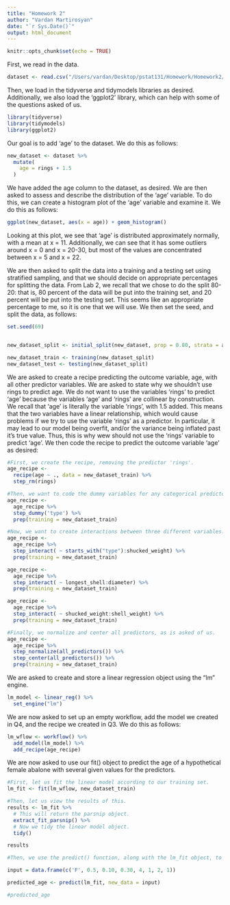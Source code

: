 ```yaml
---
title: "Homework 2"
author: "Vardan Martirosyan"
date: "`r Sys.Date()`"
output: html_document
---
```


```r
knitr::opts_chunk$set(echo = TRUE)
```




First, we read in the data.
```r
dataset <- read.csv("/Users/vardan/Desktop/pstat131/Homework/Homework2/data/abalone.csv")
```

Then, we load in the tidyverse and tidymodels libraries as desired. Additionally, we also load the 'ggplot2' library, which can help with some of the questions asked of us.
```r
library(tidyverse)
library(tidymodels)
library(ggplot2)
```





\section*{Question 1}
Our goal is to add 'age' to the dataset. We do this as follows:
```r
new_dataset <- dataset %>%
  mutate(
    age = rings + 1.5
  )
```
We have added the age column to the dataset, as desired. We are then asked to assess and describe the distribution of the 'age' variable. To do this, we can create a histogram plot of the 'age' variable and examine it. We do this as follows:
```r
ggplot(new_dataset, aes(x = age)) + geom_histogram()
```
Looking at this plot, we see that 'age' is distributed approximately normally, with a mean at x = 11. Additionally, we can see that it has some outliers around x = 0 and x = 20-30, but most of the values are concentrated between x = 5 and x = 22. 



\section*{Question 2}
We are then asked to split the data into a training and a testing set using stratified sampling, and that we should decide on appropriate percentages for splitting the data. From Lab 2, we recall that we chose to do the split 80-20: that is, 80 percent of the data will be put into the training set, and 20 percent will be put into the testing set. This seems like an appropriate percentage to me, so it is one that we will use. We then set the seed, and split the data, as follows:
```r
set.seed(69)


new_dataset_split <- initial_split(new_dataset, prop = 0.80, strata = age)

new_dataset_train <- training(new_dataset_split)
new_dataset_test <- testing(new_dataset_split)
```




\section*{Question 3}
We are asked to create a recipe predicting the outcome variable, age, with all other predictor variables. We are asked to state why we shouldn't use rings to predict age. We do not want to use the variables 'rings' to predict 'age' because the variables 'age' and 'rings' are collinear by construction. We recall that 'age' is literally the variable 'rings', with 1.5 added. This means that the two variables have a linear relationship, which would cause problems if we try to use the variable 'rings' as a predictor. In particular, it may lead to our model being overfit, and/or the variance being inflated past it's true value. Thus, this is why wew should not use the 'rings' variable to predict 'age'. We then code the recipe to predict the outcome variable 'age' as desired:
```r
#First, we create the recipe, removing the predictor 'rings'.
age_recipe <-
  recipe(age ~ ., data = new_dataset_train) %>%
  step_rm(rings)

#Then, we want to code the dummy variables for any categorical predictors. We note that 'type', which indicates the sex, is the only categorical predictor.
age_recipe <- 
  age_recipe %>%
  step_dummy('type') %>%
  prep(training = new_dataset_train)

#Now, we want to create interactions between three different variables. 
age_recipe <- 
  age_recipe %>%
  step_interact( ~ starts_with("type"):shucked_weight) %>%
  prep(training = new_dataset_train)

age_recipe <- 
  age_recipe %>%
  step_interact( ~ longest_shell:diameter) %>%
  prep(training = new_dataset_train)

age_recipe <- 
  age_recipe %>%
  step_interact( ~ shucked_weight:shell_weight) %>%
  prep(training = new_dataset_train)

#Finally, we normalize and center all predictors, as is asked of us.
age_recipe <-
  age_recipe %>% 
  step_normalize(all_predictors()) %>%
  step_center(all_predictors()) %>%
  prep(training = new_dataset_train)


```





\section*{Question 4}
We are asked to create and store a linear regression object using the "lm" engine.
```r
lm_model <- linear_reg() %>%
  set_engine("lm")
```


\section*{Question 5}
We are now asked to set up an empty workflow, add the model we created in Q4, and the recipe we created in Q3. We do this as follows:
```r
lm_wflow <- workflow() %>%
  add_model(lm_model) %>%
  add_recipe(age_recipe)
```


\section*{Question 6}
We are now asked to use our fit() object to predict the age of a hypothetical female abalone with several given values for the predictors.
```r
#First, let us fit the linear model according to our training set.
lm_fit <- fit(lm_wflow, new_dataset_train)

#Then, let us view the results of this.
results <- lm_fit %>%
  # This will return the parsnip object.
  extract_fit_parsnip() %>%
  # Now we tidy the linear model object.
  tidy()

results

#Then, we use the predict() function, along with the lm_fit object, to predict the age of a hypothetical female abalone with longest_shell = 0.50, diameter = 0.10, height = 0.30, whole_weight = 4, shucked_weight = 1, viscera_weight = 2, shell_weight = 1.

input = data.frame(c('F', 0.5, 0.10, 0.30, 4, 1, 2, 1))

predicted_age <- predict(lm_fit, new_data = input)

#predicted_age
```



























